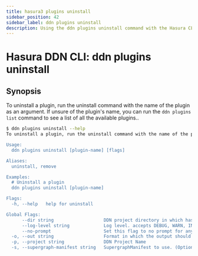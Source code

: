 ```yaml
---
title: hasura3 plugins uninstall
sidebar_position: 42
sidebar_label: ddn plugins uninstall
description: Using the ddn plugins uninstall command with the Hasura CLI
---
```


# Hasura DDN CLI: ddn plugins uninstall 

## Synopsis
To uninstall a plugin, run the uninstall command with the name of the plugin as an argument. If unsure of the plugin's name, you can run the `ddn plugins list` command to see a list of all the available plugins..

```bash
$ ddn plugins uninstall --help
To uninstall a plugin, run the uninstall command with the name of the plugin as an argument. If unsure of the plugin's name, you can run the `ddn plugins list` command to see a list of all the available plugins.

Usage:
  ddn plugins uninstall [plugin-name] [flags]

Aliases:
  uninstall, remove

Examples:
  # Uninstall a plugin
  ddn plugins uninstall [plugin-name]

Flags:
  -h, --help   help for uninstall

Global Flags:
      --dir string                   DDN project directory in which hasura.yaml is present (default ".")
      --log-level string             Log level. accepts DEBUG, WARN, INFO, ERROR, FATAL (default "INFO")
      --no-prompt                    Set this flag to no prompt for anything, the command fails if any input is missing
  -o, --out string                   Format in which the output should be printed, accepts table, json and yaml (default "table")
  -p, --project string               DDN Project Name
  -s, --supergraph-manifest string   SupergraphManifest to use. (Optional. DefaultSupergraphManifest used  if not provided)
```

